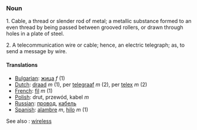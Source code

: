 ===Noun===

1. Cable, a thread or slender rod of metal; a metallic substance formed to an even thread by being passed between grooved rollers, or drawn through holes in a plate of steel.

2. A telecommunication wire or cable; hence, an electric telegraph;  as, to send a message by wire. 

====Translations====
*[[Bulgarian]]: [[жица]] ''f'' (1)
*[[Dutch]]: [[draad]] ''m'' (1), per [[telegraaf]] ''m'' (2), per [[telex]] ''m'' (2)
*[[French]]: [[fil]] ''m'' (1)
*[[Polish]]: drut, przewód, kabel ''m''
*[[Russian]]: [[провод]], [[кабель]]
*[[Spanish]]: [[alambre]] ''m'', [[hilo]] ''m'' (1)

See also : [[wireless]]